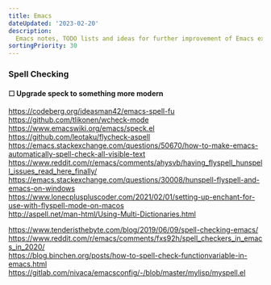 ```yaml
---
title: Emacs
dateUpdated: '2023-02-20'
description:
  Emacs notes, TODO lists and ideas for further improvement of Emacs experience.
sortingPriority: 30
---
```


### Spell Checking

#### &#9744; Upgrade speck to something more modern

https://codeberg.org/ideasman42/emacs-spell-fu<br />
https://github.com/tlikonen/wcheck-mode<br />
https://www.emacswiki.org/emacs/speck.el<br />
https://github.com/leotaku/flycheck-aspell<br />
https://emacs.stackexchange.com/questions/50670/how-to-make-emacs-automatically-spell-check-all-visible-text<br />
https://www.reddit.com/r/emacs/comments/ahysvb/having_flyspell_hunspell_issues_read_here_finally/<br />
https://emacs.stackexchange.com/questions/30008/hunspell-flyspell-and-emacs-on-windows<br />
https://www.lonecpluspluscoder.com/2021/02/01/setting-up-enchant-for-use-with-flyspell-mode-on-macos<br />
http://aspell.net/man-html/Using-Multi-Dictionaries.html

https://www.tenderisthebyte.com/blog/2019/06/09/spell-checking-emacs/<br />
https://www.reddit.com/r/emacs/comments/fxs92h/spell_checkers_in_emacs_in_2020/<br />
https://blog.binchen.org/posts/how-to-spell-check-functionvariable-in-emacs.html<br />
https://gitlab.com/nivaca/emacsconfig/-/blob/master/mylisp/myspell.el<br />
